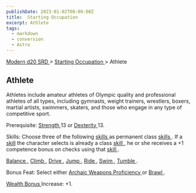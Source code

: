 ```yaml
---
publishDate: 2023-01-02T00:00:00Z
title:  Starting Occupation 
excerpt: Athlete
tags:
  - markdown
  - conversion
  - Astro
---
```


[ Modern d20 SRD ](/#modernD20) > [ Starting Occupation ](modern-d20-srd-starting-occupation-index) > Athlete

##  Athlete

Athletes include amateur athletes of Olympic quality and professional athletes
of all types, including gymnasts, weight trainers, wrestlers, boxers, martial
artists, swimmers, skaters, and those who engage in any type of competitive
sport.

Prerequisite: [ Strength ](modern-d20-srd-basics-ability-scores) 13 or [Dexterity ](modern-d20-srd-basics-ability-scores) 13\.

Skills: Choose three of the following [ skills ](modern-d20-srd-skills-index)
as permanent class [ skills ](modern-d20-srd-skills-index) . If a [ skill](modern-d20-srd-skills-index) the character selects is already a class [skill ](modern-d20-srd-skills-index) , he or she receives a +1 competence
bonus on checks using that [ skill ](modern-d20-srd-skills-index) .

[ Balance ](modern-d20-srd-skills-balance) , [ Climb ](modern-d20-srd-skills-climb) , [ Drive ](modern-d20-srd-skills-drive) , [ Jump ](modern-d20-srd-skills-jump) , [ Ride ](modern-d20-srd-skills-ride) , [ Swim ](modern-d20-srd-skills-swim) , [ Tumble ](modern-d20-srd-skills-tumble) .

Bonus Feat: Select either [ Archaic Weapons Proficiency ](modern-d20-srd-feats-archaic-weapons-proficiency) or [ Brawl ](modern-d20-srd-feats-brawl) .

[ Wealth Bonus ](modern-d20-srd-wealth-wealth-bonus) Increase: +1.


